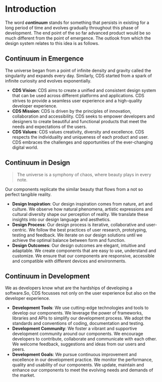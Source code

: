 # Introduction

The word **_continuum_** stands for something that persists in existing for a long period of time
and evolves gradually throughout this phase of development.
The end point of the so far advanced product would be so much different from the point of emergence.
The outlook from which the design system relates to this idea is as follows.

## Continuum in Emergence

The universe began from a point of infinite density and gravity called the singularity and expands every day.
Similarly, CDS started from a spark of infinite curiosity and evolves exponentially.

- **CDS Vision**: CDS aims to create a unified and consistent design system that can be used across different platforms and applications. CDS strives to provide a seamless user experience and a high-quality developer experience.
- **CDS Mission**: CDS is driven by the principles of innovation, collaboration and accessibility. CDS seeks to empower developers and designers to create beautiful and functional products that meet the needs and expectations of the users.
- **CDS Values**: CDS values creativity, diversity and excellence. CDS respects the individuality and uniqueness of each product and user. CDS embraces the challenges and opportunities of the ever-changing digital world.

## Continuum in Design

> The universe is a symphony of chaos, where beauty plays in every note.

Our components replicate the similar beauty that flows from a not so perfect tangible reality.

- **Design Inspiration**: Our design inspiration comes from nature, art and culture. We observe how natural phenomena, artistic expressions and cultural diversity shape our perception of reality. We translate these insights into our design language and aesthetics.
- **Design Process**: Our design process is iterative, collaborative and user-centric. We follow the best practices of user research, prototyping, testing and feedback. We iterate on our design solutions until we achieve the optimal balance between form and function.
- **Design Outcomes**: Our design outcomes are elegant, intuitive and adaptable. We create components that are easy to use, understand and customize. We ensure that our components are responsive, accessible and compatible with different devices and environments.

## Continuum in Development

We as developers know what are the hardships of developing a software.So, CDS focusses not only
on the user experience but also on the developer experience.

- **Development Tools**: We use cutting-edge technologies and tools to develop our components. We leverage the power of frameworks, libraries and APIs to simplify our development process. We adopt the standards and conventions of coding, documentation and testing.
- **Development Community**: We foster a vibrant and supportive development community around our components. We encourage developers to contribute, collaborate and communicate with each other. We welcome feedback, suggestions and ideas from our users and peers.
- **Development Goals**: We pursue continuous improvement and excellence in our development practice. We monitor the performance, quality and usability of our components. We update, maintain and enhance our components to meet the evolving needs and demands of the market.
